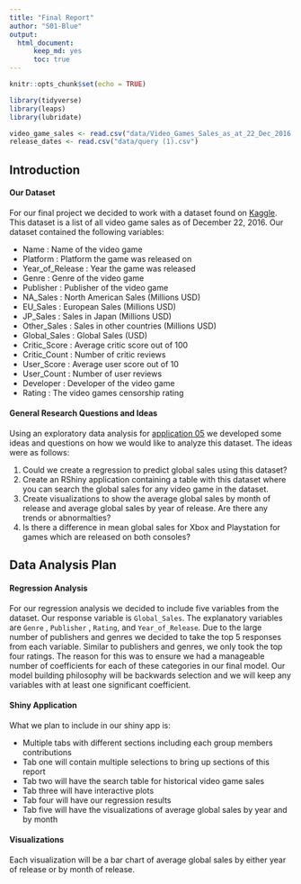 ```yaml
---
title: "Final Report"
author: "S01-Blue"
output: 
  html_document:
      keep_md: yes
      toc: true
---
```

```r
knitr::opts_chunk$set(echo = TRUE)
```
```r
library(tidyverse)
library(leaps)
library(lubridate)
```
```r
video_game_sales <- read.csv("data/Video_Games_Sales_as_at_22_Dec_2016.csv")
release_dates <- read.csv("data/query (1).csv")
```

## Introduction

#### Our Dataset

For our final project we decided to work with a dataset found on [Kaggle](https://www.kaggle.com/sidtwr/videogames-sales-dataset#Video_Games_Sales_as_at_22_Dec_2016.csv). This dataset is a list of all video game sales as of December 22, 2016. Our dataset contained the following variables:

- Name : Name of the video game
- Platform : Platform the game was released on
- Year_of_Release : Year the game was released
- Genre : Genre of the video game
- Publisher : Publisher of the video game
- NA_Sales : North American Sales (Millions USD)
- EU_Sales : European Sales (Millions USD)
- JP_Sales : Sales in Japan (Millions USD)
- Other_Sales : Sales in other countries (Millions USD)
- Global_Sales : Global Sales (USD)
- Critic_Score : Average critic score out of 100
- Critic_Count : Number of critic reviews
- User_Score : Average user score out of 10
- User_Count : Number of user reviews
- Developer : Developer of the video game
- Rating : The video games censorship rating

#### General Research Questions and Ideas

Using an exploratory data analysis for [application 05](https://github.com/sta518/application05-s01-blue) we developed some ideas and questions on how we would like to analyze this dataset. The ideas were as follows:

1. Could we create a regression to predict global sales using this dataset?
2. Create an RShiny application containing a table with this dataset where you can search the global sales for any video game in the dataset.
3. Create visualizations to show the average global sales by month of release and average global sales by year of release. Are there any trends or abnormalties?
4. Is there a difference in mean global sales for Xbox and Playstation for games which are released on both consoles?

## Data Analysis Plan

#### Regression Analysis

For our regression analysis we decided to include five variables from the dataset. Our response variable is `Global_Sales`. The explanatory variables are `Genre` , `Publisher` , `Rating`, and `Year_of_Release`. Due to the large number of publishers and genres we decided to take the top 5 responses from each variable. Similar to publishers and genres, we only took the top four ratings. The reason for this was to ensure we had a manageable number of coefficients for each of these categories in our final model. Our model building philosophy will be backwards selection and we will keep any variables with at least one significant coefficient.

#### Shiny Application

What we plan to include in our shiny app is:

- Multiple tabs with different sections including each group members contributions
- Tab one will contain multiple selections to bring up sections of this report
- Tab two will have the search table for historical video game sales
- Tab three will have interactive plots
- Tab four will have our regression results
- Tab five will have the visualizations of average global sales by year and by month

#### Visualizations

Each visualization will be a bar chart of average global sales by either year of release or by month of release.



















